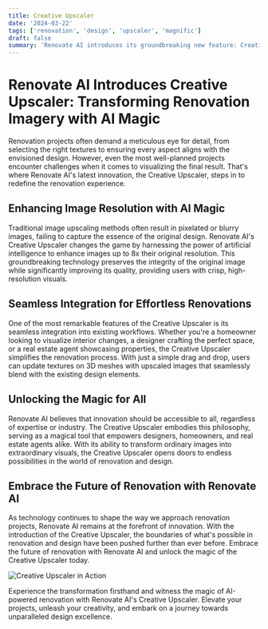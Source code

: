```yaml
---
title: Creative Upscaler
date: '2024-03-22'
tags: ['renovation', 'design', 'upscaler', 'magnific']
draft: false
summary: 'Renovate AI introduces its groundbreaking new feature: Creative Upscaler, revolutionizing interior and exterior renovations with AI-powered image enhancement.'
---
```


# Renovate AI Introduces Creative Upscaler: Transforming Renovation Imagery with AI Magic

Renovation projects often demand a meticulous eye for detail, from selecting the right textures to ensuring every aspect aligns with the envisioned design. However, even the most well-planned projects encounter challenges when it comes to visualizing the final result. That's where Renovate AI's latest innovation, the Creative Upscaler, steps in to redefine the renovation experience.

## Enhancing Image Resolution with AI Magic

Traditional image upscaling methods often result in pixelated or blurry images, failing to capture the essence of the original design. Renovate AI's Creative Upscaler changes the game by harnessing the power of artificial intelligence to enhance images up to 8x their original resolution. This groundbreaking technology preserves the integrity of the original image while significantly improving its quality, providing users with crisp, high-resolution visuals.

## Seamless Integration for Effortless Renovations

One of the most remarkable features of the Creative Upscaler is its seamless integration into existing workflows. Whether you're a homeowner looking to visualize interior changes, a designer crafting the perfect space, or a real estate agent showcasing properties, the Creative Upscaler simplifies the renovation process. With just a simple drag and drop, users can update textures on 3D meshes with upscaled images that seamlessly blend with the existing design elements.

## Unlocking the Magic for All

Renovate AI believes that innovation should be accessible to all, regardless of expertise or industry. The Creative Upscaler embodies this philosophy, serving as a magical tool that empowers designers, homeowners, and real estate agents alike. With its ability to transform ordinary images into extraordinary visuals, the Creative Upscaler opens doors to endless possibilities in the world of renovation and design.

## Embrace the Future of Renovation with Renovate AI

As technology continues to shape the way we approach renovation projects, Renovate AI remains at the forefront of innovation. With the introduction of the Creative Upscaler, the boundaries of what's possible in renovation and design have been pushed further than ever before. Embrace the future of renovation with Renovate AI and unlock the magic of the Creative Upscaler today.

![Creative Upscaler in Action](https://images.renovateai.app/ren/resize:fit:4000:5000:0/blur:0/gravity:sm/plain/s3://renovate-ai/upscaler.gif)

Experience the transformation firsthand and witness the magic of AI-powered renovation with Renovate AI's Creative Upscaler. Elevate your projects, unleash your creativity, and embark on a journey towards unparalleled design excellence.
